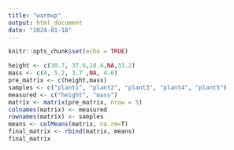 ```yaml
---
title: "warmup"
output: html_document
date: "2024-01-18"
---
```


```r
knitr::opts_chunk$set(echo = TRUE)
```

```r
height <- c(30.7, 37.6,28.4,NA,33.2)
mass <- c(4, 5.2, 3.7 ,NA, 4.6)
pre_matrix <- c(height,mass)
samples <- c("plant1", "plant2", "plant3", "plant4", "plant5")
measured <- c("height", "mass")
matrix <- matrix(pre_matrix, nrow = 5)
colnames(matrix) <- measured
rownames(matrix) <- samples
means <- colMeans(matrix, na.rm=T)
final_matrix <- rbind(matrix, means)
final_matrix
```